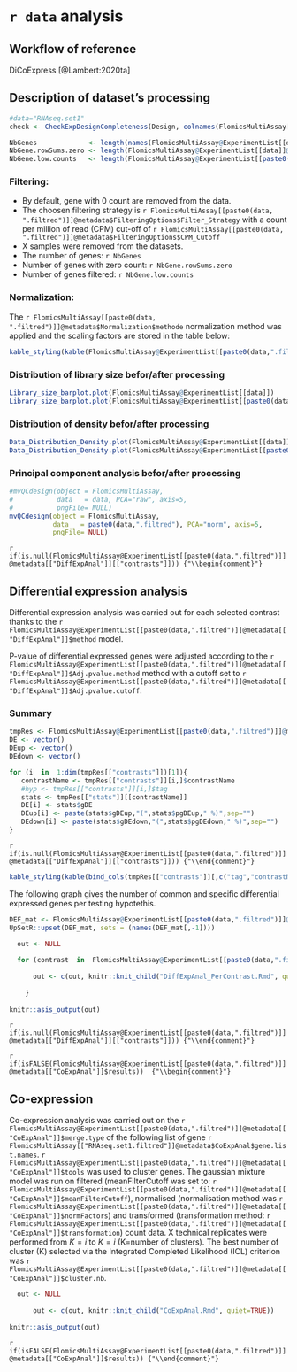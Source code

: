 
# `r data`  analysis 

## Workflow of reference 

DiCoExpress [@Lambert:2020ta]

## Description of dataset's processing


```r
#data="RNAseq.set1"
check <- CheckExpDesignCompleteness(Design, colnames(FlomicsMultiAssay[[paste0(data,".filtrered")]]))

NbGenes             <- length(names(FlomicsMultiAssay@ExperimentList[[data]]))
NbGene.rowSums.zero <- length(FlomicsMultiAssay@ExperimentList[[data]]@metadata$rowSums.zero)
NbGene.low.counts   <- length(FlomicsMultiAssay@ExperimentList[[paste0(data,".filtred")]]@metadata$FilteredFeatures)
```

### Filtering:

* By default, gene with 0 count are removed from the data. 
* The choosen filtering strategy is `r FlomicsMultiAssay[[paste0(data, ".filtred")]]@metadata$FilteringOptions$Filter_Strategy` with a count per million of read (CPM)
cut-off of `r FlomicsMultiAssay[[paste0(data, ".filtred")]]@metadata$FilteringOptions$CPM_Cutoff`  
* X samples were removed from the datasets.
* The number of genes: `r NbGenes`  
* Number of genes with zero count: `r NbGene.rowSums.zero`
* Number of genes filtered: `r NbGene.low.counts`

### Normalization:

The `r FlomicsMultiAssay[[paste0(data, ".filtred")]]@metadata$Normalization$methode` normalization method 
was applied and the scaling factors are stored in the table below:

```r
kable_styling(kable(FlomicsMultiAssay@ExperimentList[[paste0(data,".filtred")]]@metadata$Normalization$coefNorm, row.names=FALSE, caption=NULL, format="html"), font_size=12,full_width = F, position = "left")
```

### Distribution of library size befor/after processing

```r
Library_size_barplot.plot(FlomicsMultiAssay@ExperimentList[[data]])
Library_size_barplot.plot(FlomicsMultiAssay@ExperimentList[[paste0(data,".filtred")]])
```

### Distribution of density befor/after processing

```r
Data_Distribution_Density.plot(FlomicsMultiAssay@ExperimentList[[data]])
Data_Distribution_Density.plot(FlomicsMultiAssay@ExperimentList[[paste0(data,".filtred")]])
```


### Principal component analysis befor/after processing

```r
#mvQCdesign(object = FlomicsMultiAssay,
#           data   = data, PCA="raw", axis=5, 
#           pngFile= NULL) 
mvQCdesign(object = FlomicsMultiAssay,
           data   = paste0(data,".filtred"), PCA="norm", axis=5, 
           pngFile= NULL) 
```



`r if(is.null(FlomicsMultiAssay@ExperimentList[[paste0(data,".filtred")]]@metadata[["DiffExpAnal"]][["contrasts"]])) {"\\begin{comment}"}`

## Differential expression analysis

Differential expression analysis was carried out for each selected contrast thanks to the `r FlomicsMultiAssay@ExperimentList[[paste0(data,".filtred")]]@metadata[["DiffExpAnal"]]$method` model. 

P-value of differential expressed genes were adjusted according to the `r FlomicsMultiAssay@ExperimentList[[paste0(data,".filtred")]]@metadata[["DiffExpAnal"]]$Adj.pvalue.method` method
with a cutoff set to `r FlomicsMultiAssay@ExperimentList[[paste0(data,".filtred")]]@metadata[["DiffExpAnal"]]$Adj.pvalue.cutoff`.

### Summary

```r

tmpRes <- FlomicsMultiAssay@ExperimentList[[paste0(data,".filtred")]]@metadata[["DiffExpAnal"]]
DE <- vector()
DEup <- vector()
DEdown <- vector()

for (i  in  1:dim(tmpRes[["contrasts"]])[1]){
   contrastName <- tmpRes[["contrasts"]][i,]$contrastName
   #hyp <- tmpRes[["contrasts"]][i,]$tag
   stats <- tmpRes[["stats"]][[contrastName]]
   DE[i] <- stats$gDE
   DEup[i] <- paste(stats$gDEup,"(",stats$pgDEup," %)",sep="")
   DEdown[i] <- paste(stats$gDEdown,"(",stats$pgDEdown," %)",sep="")
}

```
`r if(is.null(FlomicsMultiAssay@ExperimentList[[paste0(data,".filtred")]]@metadata[["DiffExpAnal"]][["contrasts"]])) {"\\end{comment}"}`


```r
kable_styling(kable(bind_cols(tmpRes[["contrasts"]][,c("tag","contrastName")], data.frame("Nb DE"=DE,"Nb DEup"=DEup,"Nb DEdown"=DEdown)), row.names=FALSE, caption=NULL, format="html"), font_size=12)
```


The following graph gives the number of common and specific differential expressed genes per testing hypotethis.



```r
DEF_mat <- FlomicsMultiAssay@ExperimentList[[paste0(data,".filtred")]]@metadata$DiffExpAnal[["mergeDEF"]]
UpSetR::upset(DEF_mat, sets = (names(DEF_mat[,-1]))) 
```



```r

  out <- NULL
  
  for (contrast  in  FlomicsMultiAssay@ExperimentList[[paste0(data,".filtred")]]@metadata[["DiffExpAnal"]][["contrasts"]]$contrastName) {
    
      out <- c(out, knitr::knit_child("DiffExpAnal_PerContrast.Rmd", quiet=TRUE))  
      
    }
    
knitr::asis_output(out)
```

`r if(is.null(FlomicsMultiAssay@ExperimentList[[paste0(data,".filtred")]]@metadata[["DiffExpAnal"]][["contrasts"]])) {"\\end{comment}"}`

`r if(isFALSE(FlomicsMultiAssay@ExperimentList[[paste0(data,".filtred")]]@metadata[["CoExpAnal"]]$results))  {"\\begin{comment}"}`


## Co-expression

Co-expression analysis was carried out on the `r FlomicsMultiAssay@ExperimentList[[paste0(data,".filtred")]]@metadata[["CoExpAnal"]]$merge.type`
of the following list of gene `r FlomicsMultiAssay[["RNAseq.set1.filtred"]]@metadata$CoExpAnal$gene.list.names`. 
`r FlomicsMultiAssay@ExperimentList[[paste0(data,".filtred")]]@metadata[["CoExpAnal"]]$tools` was
used to cluster genes. 
The gaussian mixture model was run on filtered (meanFilterCutoff was set to: `r FlomicsMultiAssay@ExperimentList[[paste0(data,".filtred")]]@metadata[["CoExpAnal"]]$meanFilterCutoff`), 
normalised (normalisation method was `r FlomicsMultiAssay@ExperimentList[[paste0(data,".filtred")]]@metadata[["CoExpAnal"]]$normFactors`) 
and transformed (transformation method: `r FlomicsMultiAssay@ExperimentList[[paste0(data,".filtred")]]@metadata[["CoExpAnal"]]$transformation`) count data.
X technical replicates were performed from $K=i$ to $K=i$ (K=number of clusters). 
The best number of cluster (K) selected via the Integrated Completed Likelihood (ICL) criterion 
was `r FlomicsMultiAssay@ExperimentList[[paste0(data,".filtred")]]@metadata[["CoExpAnal"]]$cluster.nb`.

```r

  out <- NULL
 
      out <- c(out, knitr::knit_child("CoExpAnal.Rmd", quiet=TRUE))  
    
knitr::asis_output(out)

```

`r  if(isFALSE(FlomicsMultiAssay@ExperimentList[[paste0(data,".filtred")]]@metadata[["CoExpAnal"]]$results)) {"\\end{comment}"}`
